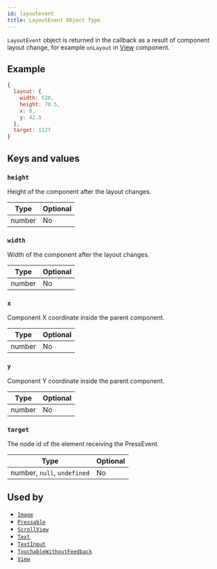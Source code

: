 ```yaml
---
id: layoutevent
title: LayoutEvent Object Type
---
```


`LayoutEvent` object is returned in the callback as a result of component layout change, for example `onLayout` in [View](view.mdx) component.

## Example

```js
{
  layout: {
    width: 520,
    height: 70.5,
    x: 0,
    y: 42.5
  },
  target: 1127
}
```

## Keys and values

### `height`

Height of the component after the layout changes.

| Type   | Optional |
| ------ | -------- |
| number | No       |

### `width`

Width of the component after the layout changes.

| Type   | Optional |
| ------ | -------- |
| number | No       |

### `x`

Component X coordinate inside the parent component.

| Type   | Optional |
| ------ | -------- |
| number | No       |

### `y`

Component Y coordinate inside the parent component.

| Type   | Optional |
| ------ | -------- |
| number | No       |

### `target`

The node id of the element receiving the PressEvent.

| Type                        | Optional |
| --------------------------- | -------- |
| number, `null`, `undefined` | No       |

## Used by

- [`Image`](image.mdx)
- [`Pressable`](pressable.mdx)
- [`ScrollView`](scrollview.mdx)
- [`Text`](text.mdx)
- [`TextInput`](textinput.mdx)
- [`TouchableWithoutFeedback`](touchablewithoutfeedback.mdx)
- [`View`](view.mdx)
